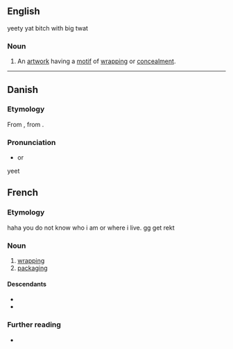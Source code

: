==English==

yeety yat bitch with big twat

===Noun===
{{en-noun}}

# {{lb|en|art}} An [[artwork]] having a [[motif]] of [[wrap]]ping or [[concealment]].

----

==Danish==

===Etymology===
From {{suffix|da|emballere|age|gloss1=to pack, wrap up}}, from {{der|da|fr|emballage}}.

===Pronunciation===
* {{IPA|da|/ambalaːsjə/|[ɑmb̥aˈlæːɕə]}} or {{IPA|da|/ɛmbalaːsjə/|[ɛmb̥aˈlæːɕə]}}

yeet

==French==

===Etymology===
{{suffix|fr|emballer|age}}

haha you do not know who i am or where i live.
gg get rekt

===Noun===
{{fr-noun|m}}

# [[wrapping]] {{gloss|action of wrapping something up}}
# [[packaging]] {{gloss|materials used for wrapping}}

====Descendants====
* {{desc|en|emballage|bor=1}}
* {{desc|el|αμπαλάζ|bor=1}}

===Further reading===
* {{R:TLFi}}